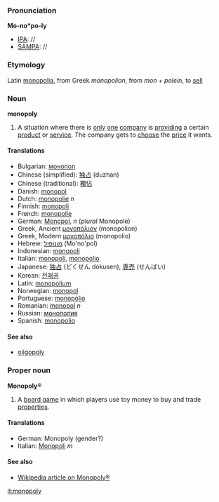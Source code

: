 ===Pronunciation===

'''Mo-no*po-ly'''
*[[IPA]]: //
*[[SAMPA]]: //

<!-- what kind of rubbish is this: MOH-noh-POH-lee ?-->

===Etymology===
Latin [[monopolia]], from Greek ''monopolion'', from ''mon'' + ''polein'', to [[sell]]

===Noun===
'''monopoly'''

#A situation where there is [[only]] [[one]] [[company]] is [[provide|providing]] a certain [[product]] or [[service]]. The company gets to [[choose]] the [[price]] it wants.

====Translations====
*Bulgarian: [[монопол]]
*Chinese (simplified): [[独占]] (duzhan)
*Chinese (traditional): [[獨佔]]
*Danish: [[monopol]]
*Dutch: [[monopolie]] ''n''
*Finnish: [[monopoli]]
*French: [[monopolie]]
*German: [[Monopol]], ''n'' (''plural'' Monopole)
*Greek, Ancient [[μονοπόλιον]]  (monopolion)
*Greek, Modern [[μονοπόλιο]] (monopolio)
*Hebrew: [[מונופול]] (Mo'no'pol)
*Indonesian: [[monopoli]]
*Italian: [[monopoli]], [[monopolio]]
*Japanese: [[独占]] (どくせん dokusen), [[専売]] (せんばい)
*Korean: [[전매권]]
*Latin: [[monopolium]]
*Norwegian: [[monopol]]
*Portuguese: [[monopólio]]
*Romanian: [[monopol]] ''n''
*Russian: [[монополия]]
*Spanish: [[monopolio]]

====See also====
*[[oligopoly]]

===Proper noun===
'''Monopoly'''&reg;

#A [[board game]] in which players use toy money to buy and trade [[property|properties]].

====Translations====
*German: Monopoly (gender?)
*Italian: [[Monopoli]] ''m''

====See also====
*[[w:Monopoly (game)|Wikipedia article on Monopoly&reg;]]

[[it:monopoly]]